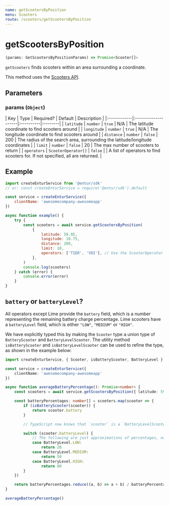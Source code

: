 ```yaml
---
name: getScootersByPosition
menu: Scooters
route: /scooters/getScootersByPosition
---
```


# getScootersByPosition

```typescript
(params: GetScootersByPositionParams) => Promise<Scooter[]>
```

`getScooters` finds scooters within an area surrounding a coordinate.

This method uses the [Scooters API](https://developer.entur.org/pages-mobility-docs-scooters).

## Parameters

### params (`Object`)

| Key         | Type                | Required? | Default | Description |
|:------------|:--------------------|:----------|:--------|
| `latitude`  | `number`            | `true`    | N/A     | The latitude coordinate to find scooters around |
| `longitude` | `number`            | `true`    | N/A     | The longitude coordinate to find scooters around |
| `distance`  | `number`            | `false`   | 200     | The radius of the search area, surrounding the latitude/longitude coordinates |
| `limit`     | `number`            | `false`   | 20      | The max number of scooters to return |
| `operators` | `ScooterOperator[]` | `false`   |         | A list of operators to find scooters for. If not specified, all are returned. |

## Example

```javascript
import createEnturService from '@entur/sdk'
// or: const createEnturService = require('@entur/sdk').default

const service = createEnturService({
    clientName: 'awesomecompany-awesomeapp'
})

async function example() {
    try {
        const scooters = await service.getScootersByPosition(
            {
                latitude: 59.95,
                longitude: 10.75,
                distance: 200,
                limit: 10,
                operators: ['TIER', 'VOI'], // Use the ScooterOperator enum if using TypeScript
            },
        )
        console.log(scooters)
    } catch (error) {
        console.error(error)
    }
}
```

## `battery` or `batteryLevel`?

All operators except Lime provide the `battery` field, which is a number representing the remaining battery charge percentage.
Lime scooters have a `batteryLevel` field, which is either `"LOW"`, `"MEDIUM"` or `"HIGH"`.

We have explicitly typed this by making the `Scooter` type a union type of `BatteryScooter` and `BatteryLevelScooter`.
The utility method `isBatteryScooter` and `isBatteryLevelScooter` can be used to refine the type, as shown in the example below:

```typescript
import createEnturService, { Scooter, isBatteryScooter, BatteryLevel } from '@entur/sdk'

const service = createEnturService({
    clientName: 'awesomecompany-awesomeapp'
})

async function averageBatteryPercentage(): Promise<number> {
    const scooters = await service.getScootersByPosition({ latitude: 59.909, longitude: 10.746, limit: 1 })

    const batteryPercentages: number[] = scooters.map(scooter => {
        if (isBatteryScooter(scooter)) {
            return scooter.battery
        }

        // TypeScript now knows that `scooter` is a `BatteryLevelScooter`, and that the operator must be ScooterOperators.LIME.

        switch (scooter.batteryLevel) {
            // The following are just approximations of percentages, not a necessarily the truth
            case BatteryLevel.LOW:
                return 20
            case BatteryLevel.MEDIUM:
                return 50
            case BatteryLevel.HIGH:
                return 80
        }
    })

    return batteryPercentages.reduce((a, b) => a + b) / batteryPercentages.length
}

averageBatteryPercentage()
```
